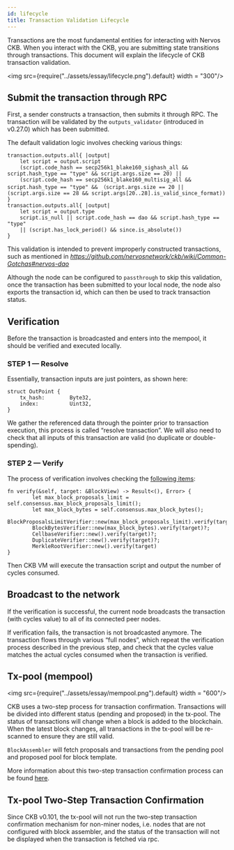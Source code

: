 ```yaml
---
id: lifecycle
title: Transaction Validation Lifecycle
---
```


Transactions are the most fundamental entities for interacting with Nervos CKB. When you interact with the CKB, you are submitting state transitions through transactions. This document will explain the lifecycle of CKB transaction validation.

<img src={require("../assets/essay/lifecycle.png").default} width = "300"/>

##  Submit the transaction through RPC

First, a sender constructs a transaction, then submits it through RPC. The transaction will be validated by the `outputs_validator`  (introduced in v0.27.0) which has been submitted. 

The default validation logic involves checking various things:

```
transaction.outputs.all{ |output|
    let script = output.script
    (script.code_hash == secp256k1_blake160_sighash_all && script.hash_type == "type" && script.args.size == 20) ||
    (script.code_hash == secp256k1_blake160_multisig_all && script.hash_type == "type" && （script.args.size == 20 || (script.args.size == 28 && script.args[20..28].is_valid_since_format))
}
transaction.outputs.all{ |output|
    let script = output.type
    script.is_null || script.code_hash == dao && script.hash_type == "type"
    || (script.has_lock_period() && since.is_absolute())
}
```

This validation is intended to prevent improperly constructed transactions, such as mentioned in *https://github.com/nervosnetwork/ckb/wiki/Common-Gotchas#nervos-dao* 

Although the node can be configured to `passthrough` to skip this validation, once the transaction has been submitted to your local node, the node also exports the transaction id, which can then be used to track transaction status.

## Verification

Before the transaction is broadcasted and enters into the mempool, it should be verified and executed locally.

### STEP 1 — Resolve

Essentially, transaction inputs are just pointers, as shown here:

```
struct OutPoint {
    tx_hash:        Byte32,
    index:          Uint32,
}
```

We gather the referenced data through the pointer prior to transaction execution, this process is called “resolve transaction”. We will also need to check that all inputs of this transaction are valid (no duplicate or double-spending).

### STEP 2 — Verify

The process of verification involves checking the [following items](https://github.com/nervosnetwork/ckb/blob/92b3bcadc019b0d7ecb46bbd82a890f123cf2c35/verification/src/block_verifier.rs#L38):       
```
fn verify(&self, target: &BlockView) -> Result<(), Error> {
        let max_block_proposals_limit = self.consensus.max_block_proposals_limit();
        let max_block_bytes = self.consensus.max_block_bytes();
        BlockProposalsLimitVerifier::new(max_block_proposals_limit).verify(target)?;
        BlockBytesVerifier::new(max_block_bytes).verify(target)?;
        CellbaseVerifier::new().verify(target)?;
        DuplicateVerifier::new().verify(target)?;
        MerkleRootVerifier::new().verify(target)
}
```

Then CKB VM will execute the transaction script and output the number of cycles consumed.

## Broadcast to the network

If the verification is successful, the current node broadcasts the transaction (with cycles value) to all of its connected peer nodes. 

If verification fails, the transaction is not broadcasted anymore. The transaction flows through various “full nodes”, which repeat the verification process described in the previous step, and check that the cycles value matches the actual cycles consumed when the transaction is verified.

## Tx-pool (mempool)

<img src={require("../assets/essay/mempool.png").default} width = "600"/>

CKB uses a two-step process for transaction confirmation. Transactions will be divided into different status (pending and proposed) in the tx-pool. The status of transactions will change when a block is added to the blockchain. When the latest block changes, all transactions in the tx-pool will be re-scanned to ensure they are still valid.

`BlockAssembler` will fetch proposals and transactions from the pending pool and proposed pool for block template.

More information about this two-step transaction confirmation process can be found [here](https://github.com/nervosnetwork/rfcs/blob/master/rfcs/0020-ckb-consensus-protocol/0020-ckb-consensus-protocol.md#two-step-transaction-confirmation).

## Tx-pool Two-Step Transaction Confirmation
Since CKB v0.101, the tx-pool will not run the two-step transaction confirmation mechanism for non-miner nodes, i.e. nodes that are not configured with block assembler, and the status of the transaction will not be displayed when the transaction is fetched via rpc.

